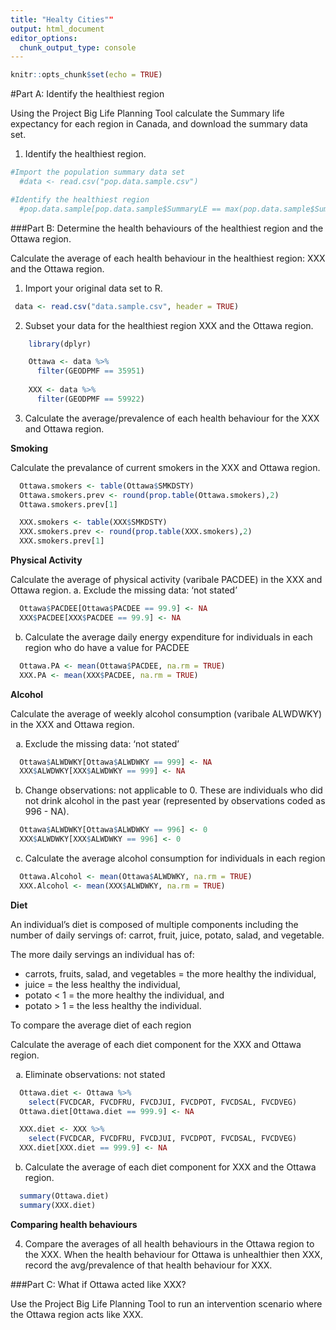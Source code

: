 ```yaml
---
title: "Healty Cities""
output: html_document
editor_options: 
  chunk_output_type: console
---
```


```r
knitr::opts_chunk$set(echo = TRUE)
```

#Part A: Identify the healthiest region

Using the Project Big Life Planning Tool calculate the Summary life expectancy for each region in Canada, and download the summary data set. 


1. Identify the healthiest region. 
```r
#Import the population summary data set
  #data <- read.csv("pop.data.sample.csv")

#Identify the healthiest region
  #pop.data.sample[pop.data.sample$SummaryLE == max(pop.data.sample$SummaryLE),]
```

###Part B: Determine the health behaviours of the healthiest region and the Ottawa region. 

Calculate the average of each health behaviour in the healthiest region: XXX and the Ottawa region.

1. Import your original data set to R. 
```r
 data <- read.csv("data.sample.csv", header = TRUE)
```

2. Subset your data for the healthiest region XXX and the Ottawa region. 
```r
    library(dplyr)

    Ottawa <- data %>%
      filter(GEODPMF == 35951)
    
    XXX <- data %>%
      filter(GEODPMF == 59922)
```

3. Calculate the average/prevalence of each health behaviour for the XXX and Ottawa region.

**Smoking**

Calculate the prevalance of current smokers in the XXX and Ottawa region.
```r
  Ottawa.smokers <- table(Ottawa$SMKDSTY)
  Ottawa.smokers.prev <- round(prop.table(Ottawa.smokers),2)
  Ottawa.smokers.prev[1]

  XXX.smokers <- table(XXX$SMKDSTY)
  XXX.smokers.prev <- round(prop.table(XXX.smokers),2)
  XXX.smokers.prev[1]
```


**Physical Activity**

Calculate the average of physical activity (varibale PACDEE) in the XXX and Ottawa region.
a. Exclude the missing data: 'not stated'
```r
  Ottawa$PACDEE[Ottawa$PACDEE == 99.9] <- NA
  XXX$PACDEE[XXX$PACDEE == 99.9] <- NA
```

b. Calculate the average daily energy expenditure for individuals in each region who do have a value for PACDEE
```r
  Ottawa.PA <- mean(Ottawa$PACDEE, na.rm = TRUE)
  XXX.PA <- mean(XXX$PACDEE, na.rm = TRUE)
```  


**Alcohol**

Calculate the average of weekly alcohol consumption (varibale ALWDWKY) in the XXX and Ottawa region.

a. Exclude the missing data: 'not stated'
```r
  Ottawa$ALWDWKY[Ottawa$ALWDWKY == 999] <- NA
  XXX$ALWDWKY[XXX$ALWDWKY == 999] <- NA
```

b. Change observations: not applicable to 0. 
These are individuals who did not drink alcohol in the past year (represented by observations coded as 996 - NA).
```r
  Ottawa$ALWDWKY[Ottawa$ALWDWKY == 996] <- 0
  XXX$ALWDWKY[XXX$ALWDWKY == 996] <- 0
```

c. Calculate the average alcohol consumption for individuals in each region
```r
  Ottawa.Alcohol <- mean(Ottawa$ALWDWKY, na.rm = TRUE)
  XXX.Alcohol <- mean(XXX$ALWDWKY, na.rm = TRUE)
```  


**Diet**

An individual's diet is composed of multiple components including the number of daily servings of: carrot, fruit, juice, potato, salad, and vegetable. 

The more daily servings an individual has of:

- carrots, fruits, salad, and vegetables =  the more healthy the individual, 
- juice = the less healthy the individual,
- potato < 1 = the more healthy the individual,  and
- potato > 1 = the less healthy the individual. 

To compare the average diet of each region


Calculate the average of each diet component for the XXX and Ottawa region.

a. Eliminate observations: not stated

```r
  Ottawa.diet <- Ottawa %>%
    select(FVCDCAR, FVCDFRU, FVCDJUI, FVCDPOT, FVCDSAL, FVCDVEG)
  Ottawa.diet[Ottawa.diet == 999.9] <- NA

  XXX.diet <- XXX %>%
    select(FVCDCAR, FVCDFRU, FVCDJUI, FVCDPOT, FVCDSAL, FVCDVEG)
  XXX.diet[XXX.diet == 999.9] <- NA
```

b. Calculate the average of each diet component for XXX and the Ottawa region.
```r
  summary(Ottawa.diet)
  summary(XXX.diet)
```

**Comparing health behaviours**

4. Compare the averages of all health behaviours in the Ottawa region to the XXX. When the health behaviour for Ottawa is unhealthier then XXX, record the avg/prevalence of that health behaviour for XXX.


###Part C: What if Ottawa acted like XXX?

Use the Project Big Life Planning Tool to run an intervention scenario where the Ottawa region acts like XXX.